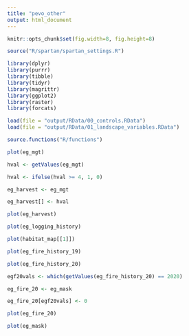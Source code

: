 ```yaml
---
title: "pevo_other"
output: html_document
---
```



```r
knitr::opts_chunk$set(fig.width=8, fig.height=8)
```


```r
source("R/spartan/spartan_settings.R")
```


```r
library(dplyr)
library(purrr)
library(tibble)
library(tidyr)
library(magrittr)
library(ggplot2)
library(raster)
library(forcats)
```

```r
load(file = "output/RData/00_controls.RData")
load(file = "output/RData/01_landscape_variables.RData")
```

```r
source.functions("R/functions")
```

```r
plot(eg_mgt)
```

```r
hval <- getValues(eg_mgt)

hval <- ifelse(hval >= 4, 1, 0)

eg_harvest <- eg_mgt

eg_harvest[] <- hval
```

```r
plot(eg_harvest)
```
```r
plot(eg_logging_history)
```
```r
plot(habitat_map[[1]])
```
```r
plot(eg_fire_history_19)
```
```r
plot(eg_fire_history_20)
```

```r
egf20vals <- which(getValues(eg_fire_history_20) == 2020)

eg_fire_20 <- eg_mask

eg_fire_20[egf20vals] <- 0
```

```r
plot(eg_fire_20)
```


```r
plot(eg_mask)
```
```r

```

